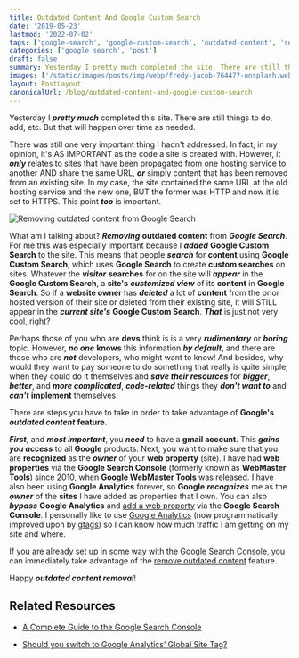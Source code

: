 ```yaml
---
title: Outdated Content And Google Custom Search
date: '2019-05-23'
lastmod: '2022-07-02'
tags: ['google-search', 'google-custom-search', 'outdated-content', 'seo']
categories: ['google search', 'post']
draft: false
summary: Yesterday I pretty much completed the site. There are still things to do, add, etc. But that will happen over time as needed.
images: ['/static/images/posts/img/webp/fredy-jacob-764477-unsplash.webp']
layout: PostLayout
canonicalUrl: /blog/outdated-content-and-google-custom-search
---
```


Yesterday I **_pretty much_** completed this site. There are still things to do,
add, etc. But that will happen over time as needed.

There was still one very important thing I hadn't addressed. In fact, in my
opinion, it's AS IMPORTANT as the code a site is created with. However, it
**_only_** relates to sites that have been propagated from one hosting service
to another AND share the same URL, **_or_** simply content that has been removed
from an existing site. In my case, the site contained the same URL at the old
hosting service and the new one, BUT the former was HTTP and now it is set to
HTTPS. This point **_too_** is important.

![Removing outdated content from Google Search](/static/images/posts/img/webp/remove-outdated-content.webp)

What am I talking about? **_Removing_** **outdated content** from **_Google
Search_**. For me this was especially important because I **_added_** **Google
Custom Search** to the site. This means that people **_search_** for **content**
using **Google Custom Search**, which uses **Google Search** to create **custom
searches** on sites. Whatever the **_visitor_** **searches** for on the site
will **_appear_** in the **Google Custom Search**, a **site's** **_customized
view_** of its **content** in **Google Search**. So if a **website owner** has
**_deleted_** a lot of **content** from the prior hosted version of their site
or deleted from their existing site, it will STILL appear in the **_current
site's_** **Google Custom Search**. **_That_** is just not very cool, right?

Perhaps those of you who are **devs** think is is a very **_rudimentary_** or
**_boring_** topic. However, **_no one_** **knows** this information **_by
default_**, and there are those who are **_not_** developers, who might want to
know! And besides, why would they want to pay someone to do something that
really is quite simple, when they could do it themselves and **_save their
resources_** for **_bigger_**, **_better_**, and **_more complicated_**,
**_code-related_** things they **_don't want to_** and **_can't_** **implement**
themselves.

There are steps you have to take in order to take advantage of **Google's**
**_outdated content_** **feature**.

**_First_**, and **_most important_**, you **_need_** to have a **gmail
account**. This **_gains you access_** to all **Google** products. Next, you
want to make sure that you are **recognized** as the **_owner_** of your **web
property** (site). I have had **web properties** via the **Google Search
Console** (formerly known as **WebMaster Tools**) since 2010, when **Google
WebMaster Tools** was released. I have also been using **Google Analytics**
forever, so **Google** **_recognizes_** me as the **_owner_** of the **sites** I
have added as properties that I own. You can also **_bypass_** **Google
Analytics** and
[add a web property](https://search.google.com/search-console/about) via the
**Google Search Console**. I personally like to use
[Google Analytics](https://analytics.google.com/analytics/web/) (now
programmatically improved upon by
[gtags](https://developers.google.com/analytics/devguides/collection/gtagjs/))
so I can know how much traffic I am getting on my site and where.

If you are already set up in some way with the
[Google Search Console](https://search.google.com/search-console/about), you can
immediately take advantage of the
[remove outdated content](https://support.google.com/websearch/answer/6349986?hl=en)
feature.

Happy **_outdated content removal_**!

## Related Resources

- [A Complete Guide to the Google Search Console](https://www.searchenginejournal.com/google-search-console-guide/209318/#close)

- [Should you switch to Google Analytics’ Global Site Tag?](https://juliencoquet.com/en/2017/09/11/switch-google-analytics-global-site-tag/)
